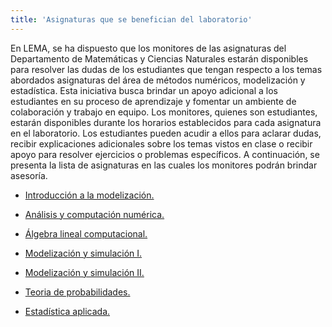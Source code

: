 ```yaml
---
title: 'Asignaturas que se benefician del laboratorio'
---
```

En LEMA, se ha dispuesto que los monitores de las asignaturas del Departamento de Matemáticas y Ciencias Naturales estarán disponibles para resolver las dudas de los estudiantes que tengan respecto a los temas abordados asignaturas del área de métodos numéricos, modelización y estadística. Esta iniciativa busca brindar un apoyo adicional a los estudiantes en su proceso de aprendizaje y fomentar un ambiente de colaboración y trabajo en equipo.
Los monitores, quienes son estudiantes, estarán disponibles durante los horarios establecidos para cada asignatura en el laboratorio. Los estudiantes pueden acudir a ellos para aclarar dudas, recibir explicaciones adicionales sobre los temas vistos en clase o recibir apoyo para resolver ejercicios o problemas específicos.
A continuación, se presenta la lista de asignaturas en las cuales los monitores podrán brindar asesoría.

- [Introducción a la modelización.](introModelizacion.qmd)

- [Análisis y computación numérica.](ACN.qmd)

- [Álgebra lineal computacional.](ALC.qmd)

- [Modelización y simulación I.](modSimI.qmd)

- [Modelización y simulación II.](modSimII.qmd)

- [Teoria de probabilidades.](TP.qmd)

- [Estadística aplicada.](EA.qmd)
